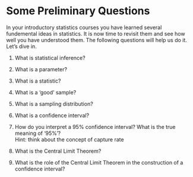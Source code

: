 # Some Preliminary Questions

In your introductory statistics courses you have learned several fundemental ideas in statistics.  It is now time to revisit them and see how well you have understood them.  The following questions will help us do it.  Let's dive in.


1.	What is statistical inference?

2.	What is a parameter?

3.	What is a statistic?

4.	What is a ‘good’ sample?

5.   What is a sampling distribution?

6.	What is a confidence interval?


7.   How do you interpret a 95% confidence interval?  What is the true meaning of '95%'?    
Hint: think about the concept of capture rate


8.   What is the Central Limit Theorem?


9.  What is the role of the Central Limit Theorem in the construction of a confidence interval?



